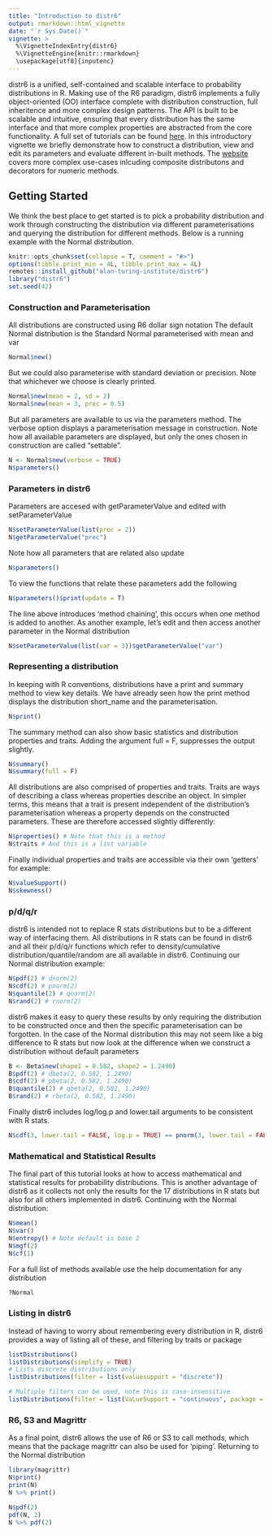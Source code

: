 ```yaml
---
title: "Introduction to distr6"
output: rmarkdown::html_vignette
date: "`r Sys.Date()`"
vignette: >
  %\VignetteIndexEntry{distr6}
  %\VignetteEngine{knitr::rmarkdown}
  \usepackage[utf8]{inputenc}
---
```


distr6 is a unified, self-contained and scalable interface to probability distributions in R. Making use of the R6 paradigm, distr6 implements a fully object-oriented (OO) interface complete with distribution construction, full inheritence and more complex design patterns. The API is built to be scalable and intuitive, ensuring that every distribution has the same interface and that more complex properties are abstracted from the core functionality. A full set of tutorials can be found [here](https://alan-turing-institute.github.io/distr6/index.html). In this introductory vignette we briefly demonstrate how to construct a distribution, view and edit its parameters and evaluate different in-built methods. The [website](https://alan-turing-institute.github.io/distr6/index.html) covers more complex use-cases inlcuding composite distributons and decorators for numeric methods.


## Getting Started

We think the best place to get started is to pick a probability distribution and work through constructing the distribution via different parameterisations and querying the distribution for different methods. Below is a running example with the Normal distribution.

```r
knitr::opts_chunk$set(collapse = T, comment = "#>")
options(tibble.print_min = 4L, tibble.print_max = 4L)
remotes::install_github("alan-turing-institute/distr6")
library("distr6")
set.seed(42)
```

### Construction and Parameterisation
All distributions are constructed using R6 dollar sign notation
The default Normal distribution is the Standard Normal parameterised with mean and var
```r
Normal$new()
```

But we could also parameterise with standard deviation or precision.
Note that whichever we choose is clearly printed.
```r
Normal$new(mean = 2, sd = 2)
Normal$new(mean = 3, prec = 0.5)
```

But all parameters are available to us via the parameters method. The verbose option displays a parameterisation message in construction. Note how all available parameters are displayed, but only the ones chosen in construction are called "settable".
```r
N <- Normal$new(verbose = TRUE)
N$parameters()
```

### Parameters in distr6
Parameters are accesed with getParameterValue and edited with setParameterValue
```r
N$setParameterValue(list(prec = 2))
N$getParameterValue("prec")
```

Note how all parameters that are related also update
```r
N$parameters()
```

To view the functions that relate these parameters add the following
```r
N$parameters()$print(update = T)
```

The line above introduces 'method chaining', this occurs when one method is added to another.
As another example, let's edit and then access another parameter in the Normal distribution
```r
N$setParameterValue(list(var = 3))$getParameterValue("var")
```

### Representing a distribution
In keeping with R conventions, distributions have a print and summary method to view key details.
We have already seen how the print method displays the distribution short_name and the
parameterisation.
```r
N$print()
```

The summary method can also show basic statistics and distribution properties
and traits. Adding the argument full = F, suppresses the output slightly.
```r
N$summary()
N$summary(full = F)
```

All distributions are also comprised of properties and traits. Traits are ways of
describing a class whereas properties describe an object. In simpler terms, this means that a
trait is present independent of the distribution's parameterisation whereas a property depends
on the constructed parameters. These are therefore accessed slightly differently:
```r
N$properties() # Note that this is a method
N$traits # And this is a list variable
```

Finally individual properties and traits are accessible via their own 'getters' for example:
```r
N$valueSupport()
N$skewness()
```

### p/d/q/r
distr6 is intended not to replace R stats distributions but to be a different way of interfacing 
them. All distributions in R stats can be found in distr6 and all their p/d/q/r functions which
refer to density/cumulative distribution/quantile/random are all available in distr6. Continuing
our Normal distribution example:
```r
N$pdf(2) # dnorm(2)
N$cdf(2) # pnorm(2)
N$quantile(2) # qnorm(2)
N$rand(2) # rnorm(2)
```

distr6 makes it easy to query these results by only requiring the distribution to be constructed
once and then the specific parameterisation can be forgotten. In the case of the Normal
distribution this may not seem like a big difference to R stats but now look at the difference 
when we construct a distribution without default parameters
```r
B <- Beta$new(shape1 = 0.582, shape2 = 1.2490)
B$pdf(2) # dbeta(2, 0.582, 1.2490)
B$cdf(2) # pbeta(2, 0.582, 1.2490)
B$quantile(2) # qbeta(2, 0.582, 1.2490)
B$rand(2) # rbeta(2, 0.582, 1.2490)
```

Finally distr6 includes log/log.p and lower.tail arguments to be consistent with R stats.
```r
N$cdf(3, lower.tail = FALSE, log.p = TRUE) == pnorm(3, lower.tail = FALSE, log.p = TRUE)
```

### Mathematical and Statistical Results
The final part of this tutorial looks at how to access mathematical and statistical
results for probability distributions. This is another advantage of distr6 as it collects
not only the results for the 17 distributions in R stats but also for all others implemented in
distr6. Continuing with the Normal distribution:
```r
N$mean()
N$var()
N$entropy() # Note default is base 2
N$mgf(2)
N$cf(1)
```

For a full list of methods available use the help documentation for any distribution
```r
?Normal
```


### Listing in distr6
Instead of having to worry about remembering every distribution in R, distr6 provides a way of
listing all of these, and filtering by traits or package
```r
listDistributions()
listDistributions(simplify = TRUE)
# Lists discrete distributions only
listDistributions(filter = list(valuesupport = "discrete")) 

# Multiple filters can be used, note this is case-insensitive
listDistributions(filter = list(VaLueSupport = "continuous", package = "distr6"))
```

### R6, S3 and Magrittr
As a final point, distr6 allows the use of R6 or S3 to call methods, which means that the package
magrittr can also be used for 'piping'. Returning to the Normal distribution
```r
library(magrittr)
N$print()
print(N)
N %>% print()

N$pdf(2)
pdf(N, 2)
N %>% pdf(2)
```
